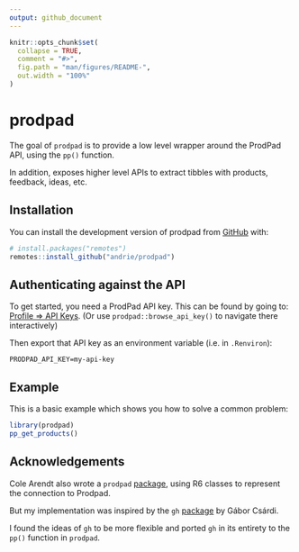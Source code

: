 ```yaml
---
output: github_document
---
```


<!-- README.md is generated from README.Rmd. Please edit that file -->

```r
knitr::opts_chunk$set(
  collapse = TRUE,
  comment = "#>",
  fig.path = "man/figures/README-",
  out.width = "100%"
)
```

# prodpad

<!-- badges: start -->
<!-- badges: end -->

The goal of `prodpad` is to provide a low level wrapper around the ProdPad API, using the `pp()` function.

In addition, exposes higher level APIs to extract tibbles with products, feedback, ideas, etc.

## Installation

You can install the development version of prodpad from [GitHub](https://github.com/) with:

``` r
# install.packages("remotes")
remotes::install_github("andrie/prodpad")
```

## Authenticating against the API

To get started, you need a ProdPad API key. This can be found by going to:
[Profile => API Keys](https://app.prodpad.com/me/apikeys). (Or use
`prodpad::browse_api_key()` to navigate there interactively)

Then export that API key as an environment variable (i.e. in `.Renviron`):

```
PRODPAD_API_KEY=my-api-key
```



## Example

This is a basic example which shows you how to solve a common problem:

``` r
library(prodpad)
pp_get_products()
```

## Acknowledgements

Cole Arendt also wrote a `prodpad` [package](https://github.com/colearendt/prodpad), using R6 classes to represent the connection to Prodpad.

But my implementation was inspired by the `gh` [package](https://github.com/r-lib/gh) by Gábor Csárdi.

I found the ideas of `gh` to be more flexible and ported `gh` in its entirety to the `pp()` function in `prodpad`.
